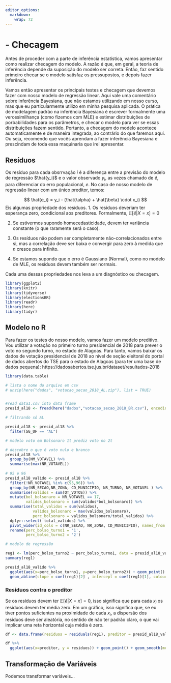 ```yaml
---
editor_options: 
  markdown: 
    wrap: 72
---
```


# - Checagem

Antes de proceder com a parte de inferência estatística, vamos apresentar como realizar checagem do modelo. A razão é que, em geral, a teoria de inferência depende da suposição do modelo ser correta. Então, faz sentido primeiro checar se o modelo satisfaz os pressupostos, e depois fazer inferência.

Vamos então apresentar os principais testes e checagem que devemos fazer com nosso modelo de regressão linear. Aqui vale uma comentário sobre inferência Bayesiana, que não estamos utilizando em nosso curso, mas que eu particularmente utilizo em minha pesquisa aplicada. O prática de modelagem padrão na inferência Bayesiana é escrever formalmente uma verossimilhança (como fizemos com MLE) e estimar distribuições de porbabilidades para os parâmetros, e checar o modelo para ver se essas distribuições fazem sentido. Portanto, a checagem do modelo acontece automaticamente e de maneira integrada, ao contrário do que faremos aqui. Ou seja, recomendo que vocês aprendam a fazer inferência Bayesiana e prescindam de toda essa maquinaria que irei apresentar.

## Resíduos

Os resíduo para cada obsrrvação $i$ é a diferença entre a previsão do modelo de regressão $\hat{y_i}$ e o valor observado $y_i$, as vezes chamado de $\hat{e}$, para diferenciar do erro populacional, $e$. No caso de nosso modelo de regressão linear com um único preditor, temos:

$$
\hat{e_i} = y_i - (\hat{\alpha} + \hat{\beta} \cdot x_i)
$$
Eis algumas propriedade dos resíduos. 
1. Os resíduos deveriam ter esperança zero, condicional aos preditores. Formalmente, $\mathbb{E}[\hat{e}|X=x] = 0$

2. Se estivermos supondo homecedasticidade, devem ter variância constante (o que raramente será o caso).

3. Os resíduos não podem ser completamente não-correlacionados entre si, mas a correlação deve ser baixa e convergir para zero à medida que $n$ cresce para infinito.

4. Se estamos supondo que o erro é Gaussiano (Normal), como no modelo de MLE, os resíduos devem também ser normais.

Cada uma dessas propriedades nos leva a um diagnóstico ou checagem.

```r
library(ggplot2)
library(knitr)
library(tidyverse)
library(electionsBR)
library(readr)
library(here)
library(tidyr)

```

## Modelo no R

Para fazer os testes do nosso modelo, vamos fazer um modelo preditivo. Vou utilizar a votação no primeiro turno presidencial de 2018 para prever o voto no segundo turno, no estado de Alagoas. Para tanto, vamos baixar os dados de votação presidencial de 2018 ao nível de seção eleitoral do portal de dados abertos do TSE para o estado de Alagoas (para ter uma base de dados pequena): 
https://dadosabertos.tse.jus.br/dataset/resultados-2018

```r
library(data.table)

# lista o nome do arquivo em csv
# unzip(here("dados", "votacao_secao_2018_AL.zip"), list = TRUE)


#read data1.csv into data frame
presid_al18 <- fread(here("dados","votacao_secao_2018_BR.csv"), encoding = "Latin-1")

# filtrando só AL

presid_al18 <- presid_al18 %>%
  filter(SG_UF == "AL")

# modelo voto em Bolsonaro 1t prediz voto no 2t

# descobre o que é voto nulo e branco
presid_al18 %>%
  group_by(NM_VOTAVEL) %>%
  summarise(max(NR_VOTAVEL))
 
# 95 e 96
presid_al18_valido <- presid_al18 %>%
  filter(!NR_VOTAVEL %in% c(95,96)) %>%
  group_by(NR_SECAO,NR_ZONA, CD_MUNICIPIO, NR_TURNO, NR_VOTAVEL ) %>%
  summarise(validos = sum(QT_VOTOS)) %>%
  mutate(bol_bolsonaro = NR_VOTAVEL == 17,
         validos_bolsonaro = sum(validos*bol_bolsonaro)) %>%
  summarise(total_validos = sum(validos),
            validos_bolsonaro = max(validos_bolsonaro),
            perc_bolsonaro = validos_bolsonaro/total_validos) %>%
  dplyr::select(-total_validos) %>%
  pivot_wider(id_cols = c(NR_SECAO, NR_ZONA, CD_MUNICIPIO), names_from = NR_TURNO, values_from = perc_bolsonaro) %>%
  rename(perc_bolso_turno1 = '1',
         perc_bolso_turno2 = '2')

# modelo de regressão

reg1 <- lm(perc_bolso_turno2 ~ perc_bolso_turno1, data = presid_al18_valido)
summary(reg1)

presid_al18_valido %>%
  ggplot(aes(x=perc_bolso_turno1, y=perc_bolso_turno2)) + geom_point() + 
  geom_abline(slope = coef(reg1)[2] , intercept = coef(reg1)[1], colour  = "blue")


```


### Resíduos contra o preditor
Se os resíduos devem ter $\mathbb{E}[\hat{e}|X=x] = 0$, isso significa que para cada $x_i$ os resíduos devem ter média zero. Em um gráfico, isso significa que, se eu tiver pontos suficientes na proximidade de cada $x_i$, a dispersão dos resíduos deve ser aleatória, no sentido de não ter padrão claro, o que vai implicar uma reta horizontal cuja média é zero.

```r
df <- data.frame(residuos = residuals(reg1), preditor = presid_al18_valido$perc_bolso_turno1)

df %>%
  ggplot(aes(x=preditor, y = residuos)) + geom_point() + geom_smooth(method="lm", se=F)

```

## Transformação de Variáveis

Podemos transformar variáveis...